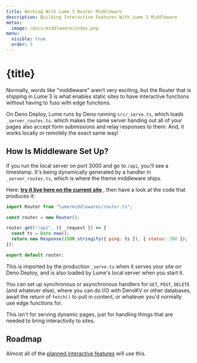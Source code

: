 ```yaml
---
title: Working With Lume 3 Router Middleware
description: Building Interactive Features With Lume 3 Middleware
metas:
  image: /docs/middleware/index.png
menu:
  visible: true
  order: 3
---
```


# {title}

Normally, words like "middleware" aren't very exciting, but the Router that 
is shipping in Lume 3 is what enables static sites to have interactive functions
without having to fuss with edge functions.

On Deno Deploy, Lume runs by Deno running `src/_serve.ts`, which loads `_server_routes.ts`.
which makes the same server handing out all of your pages also accept form submissions 
and relay responses to them. And, it works locally or remotely the exact same way!

## How Is Middleware Set Up?

If you run the local server on port 3000 and go to `/api`, you'll see a timestamp. It's
being dynamically generated by a handler in `_server_routes.ts`, which is where the theme
middleware ships. 

Here:<strong> <a href="/api" target="_blank">try it live here on the current site</a>
</strong>, then have a look at the code that produces it:

```js
import Router from "lume/middlewares/router.ts";

const router = new Router();

router.get("/api", ({ _request }) => {
  const ts = Date.now();
  return new Response(JSON.stringify({ ping: ts }), { status: 200 });
});

export default router;
```

This is imported by the production `_serve.ts` when it serves your 
site on Deno Deploy, and is also loaded by Lume's local server when 
you start it. 

You can set up synchronous or asynchronous handlers for `GET`, `POST`, 
`DELETE` (and whatever else), where you can do I/O with DenoKV or 
other databases, await the return of `fetch()` to pull in content, or 
whatever you'd normally use edge functions for.

This isn't for serving dynamic pages, just for handling things that
are needed to bring interactivity to sites.

## Roadmap 

Almost all of the [planned interactive features](/blog/interactive-feature-plans/) 
will use this. 